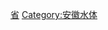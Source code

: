 {{Catnav|頁面分類|各種主題的頁面分類|依中国各省来作的分类|中国各省地理|安徽地理}}
{{Catnav|頁面分類|...|各國地理|中国地理|中国区域地理|中国各省地理|中国各省河流}}

{{中国河流 (按省区归类)}}

[[Category:中国各省河流|省]]
[[Category:安徽水体|Category:安徽水体]]